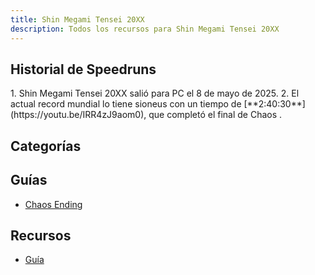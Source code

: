 ```yaml
---
title: Shin Megami Tensei 20XX
description: Todos los recursos para Shin Megami Tensei 20XX
---
```



<DocsHero 
    content="Shin Megami Tensei: 20XX se lanzó originalmente para teléfonos móviles japoneses en 2004. Desarrollado por Atlus, es una precuela de Shin Megami Tensei II (1994), ambientado décadas antes. Se ambienta en la ciudad de Tokio Millennium, construida tras la Gran Destrucción en un futuro cercano, y sigue la historia de un niño que vive en la zona marginal de Valhalla."
    srcUrl={cover}
    alt="Shin Megami Tensei 20XX Cover"
/>

<LinkCard title="Leaderboards" href="https://www.speedrun.com/SMT20XX" description="Ver runs en Speedrun.com"/>

## Historial de Speedruns

<Tabs>
<TabItem label="Any%">
<Steps> 
1. Shin Megami Tensei 20XX salió para PC el 8 de mayo de 2025.
2. El actual record mundial lo tiene sioneus con un tiempo de [**2:40:30**](https://youtu.be/IRR4zJ9aom0), que completó el final de Chaos .
</Steps>
</TabItem>
</Tabs>

## Categorías
<CardGrid>
    <Card title="Any%"></Card>
</CardGrid>

## Guías
- [Chaos Ending](https://sioneus.me/notes/smt-20xx/)

## Recursos
- [Guía](https://bozumemo.jp/category/sin-megaten-20xx/)
